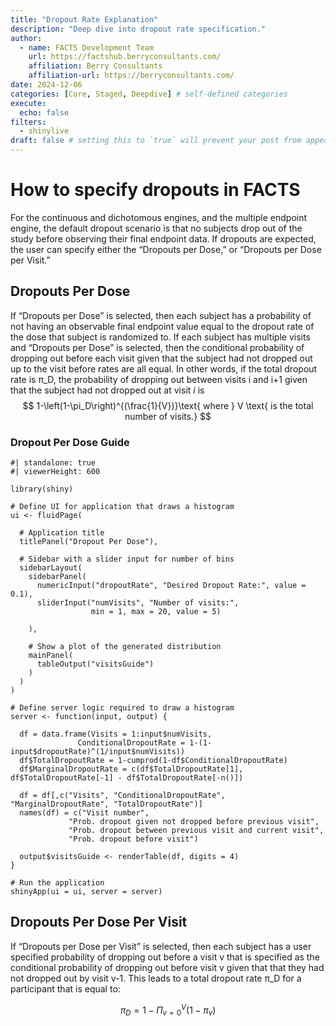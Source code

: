 ```yaml
---
title: "Dropout Rate Explanation"
description: "Deep dive into dropout rate specification."
author:
  - name: FACTS Development Team
    url: https://factshub.berryconsultants.com/
    affiliation: Berry Consultants
    affiliation-url: https://berryconsultants.com/ 
date: 2024-12-06
categories: [Core, Staged, Deepdive] # self-defined categories
execute:
  echo: false
filters:
  - shinylive
draft: false # setting this to `true` will prevent your post from appearing on your listing page until you're ready!
---
```


# How to specify dropouts in FACTS

For the continuous and dichotomous engines, and the multiple endpoint engine, the default dropout scenario is that no subjects drop out of the study before observing their final endpoint data. If dropouts are expected, the user can specify either the “Dropouts per Dose,” or “Dropouts per Dose per Visit.”

## Dropouts Per Dose
If “Dropouts per Dose” is selected, then each subject has a probability of not having an observable final endpoint value equal to the dropout rate of the dose that subject is randomized to. If each subject has multiple visits and “Dropouts per Dose” is selected, then the conditional probability of dropping out before each visit given that the subject had not dropped out up to the visit before rates are all equal. In other words, if the total dropout rate is π_D, the probability of dropping out between visits i and i+1 given that the subject had not dropped out at visit $i$ is
$$
1-\left(1-\pi_D\right)^{(\frac{1}{V})}\text{ where } V \text{ is the total number of visits.}
$$

### Dropout Per Dose Guide

```shinylive-r
#| standalone: true
#| viewerHeight: 600

library(shiny)

# Define UI for application that draws a histogram
ui <- fluidPage(
  
  # Application title
  titlePanel("Dropout Per Dose"),
  
  # Sidebar with a slider input for number of bins 
  sidebarLayout(
    sidebarPanel(
      numericInput("dropoutRate", "Desired Dropout Rate:", value = 0.1),
      sliderInput("numVisits", "Number of visits:", 
                  min = 1, max = 20, value = 5)
      
    ),
    
    # Show a plot of the generated distribution
    mainPanel(
      tableOutput("visitsGuide")
    )
  )
)

# Define server logic required to draw a histogram
server <- function(input, output) {
  
  df = data.frame(Visits = 1:input$numVisits,
               ConditionalDropoutRate = 1-(1-input$dropoutRate)^(1/input$numVisits))
  df$TotalDropoutRate = 1-cumprod(1-df$ConditionalDropoutRate)
  df$MarginalDropoutRate = c(df$TotalDropoutRate[1], df$TotalDropoutRate[-1] - df$TotalDropoutRate[-n()])
  
  df = df[,c("Visits", "ConditionalDropoutRate", "MarginalDropoutRate", "TotalDropoutRate")]
  names(df) = c("Visit number",
             "Prob. dropout given not dropped before previous visit",
             "Prob. dropout between previous visit and current visit",
             "Prob. dropout before visit")
  
  output$visitsGuide <- renderTable(df, digits = 4)
}

# Run the application 
shinyApp(ui = ui, server = server)
```

## Dropouts Per Dose Per Visit

If “Dropouts per Dose per Visit” is selected, then each subject has a user specified probability of dropping out before a visit v that is specified as the conditional probability of dropping out before visit v given that that they had not dropped out by visit v-1. This leads to a total dropout rate π_D for a participant that is equal to:

$$
\pi_D = 1-\Pi_{v=0}^V(1-\pi_v)
$$
